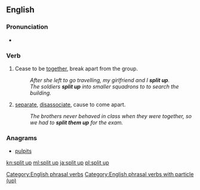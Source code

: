 ==English==

===Pronunciation===
* {{audio|En-us-split up.ogg|Audio (US)}}

===Verb===
{{en-verb|splits up|splitting up|split up|split up}}

# {{intransitive|idiomatic|Of a group of people}} Cease to be [[together]], break apart from the group.
#: ''After she left to go travelling, my girlfriend and I '''split up'''.''
#: ''The soldiers '''split up''' into smaller squadrons to to search the building.''
# {{transitive}} [[separate]], [[disassociate]], cause to come apart.
#: ''The brothers never behaved in class when they were together, so we had to '''split them up''' for the exam.''

===Anagrams===
* [[pulpits#English|pulpits]]

[[Category:English phrasal verbs]]
[[Category:English phrasal verbs with particle (up)]]

[[kn:split up]]
[[ml:split up]]
[[ja:split up]]
[[pl:split up]]
